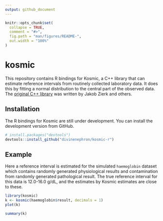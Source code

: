 ```yaml
---
output: github_document
---
```


<!-- README.md is generated from README.Rmd. Please edit that file -->

```r
knitr::opts_chunk$set(
  collapse = TRUE,
  comment = "#>",
  fig.path = "man/figures/README-",
  out.width = "100%"
)
```

# kosmic

<!-- badges: start -->
<!-- badges: end -->

This repository contains R bindings for Kosmic, a C++ library that can estimate reference intervals from routinely collected laboratory data. It does this by fitting a normal distribution to the central part of the observed data. The [original C++ library](https://gitlab.miracum.org/kosmic/kosmic) was written by Jakob Zierk and others.

## Installation

The R bindings for Kosmic are still under development. You can install the development version from GitHub.

``` r
# install.packages("devtools")
devtools::install_github("divinenephron/kosmic-r")
```

## Example

Here a reference interval is estimated for the simulated `haemoglobin` dataset which contains randomly generated physiological results and contamination from randomly generated pathological result. The true reference interval for this data is 12.0-16.0 g/dL, and the estimates by Kosmic estimates are close to these.

```r
library(kosmic)
k <- kosmic(haemoglobin$result, decimals = 1)
plot(k)
```

```r
summary(k)
```

